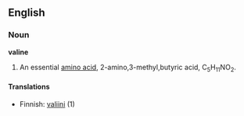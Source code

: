 ==English==
===Noun===
{{wikipedia}}
'''valine'''
#An essential [[amino acid]], 2-amino,3-methyl,butyric acid, C<sub>5</sub>H<sub>11</sub>NO<sub>2</sub>.

====Translations====
*Finnish: [[valiini]] (1)